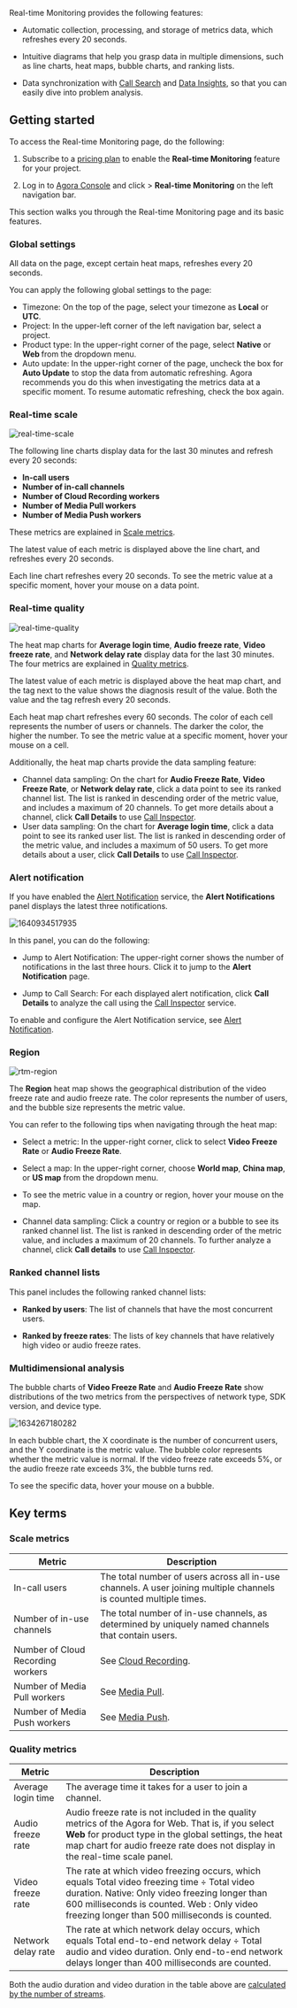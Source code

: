 

Real-time Monitoring provides the following features:

-   Automatic collection, processing, and storage of metrics data, which refreshes every 20 seconds.

-   Intuitive diagrams that help you grasp data in multiple dimensions, such as line charts, heat maps, bubble charts, and ranking lists.

-   Data synchronization with [Call Search](./video-voice-sdk/call-search) and [Data Insights](./video-voice-sdk/data-insight), so that you can easily dive into problem analysis.

## Getting started

To access the Real-time Monitoring page, do the following:

1.  Subscribe to a [pricing plan](/agora-analytics/reference/pricing) to enable the **Real-time Monitoring** feature for your project.

2.  Log in to [Agora Console](https://console.agora.io/) and click **<Vpd k="NAME"/>** &gt; **Real-time Monitoring** on the left navigation bar.

This section walks you through the Real-time Monitoring page and its basic features.

### Global settings

All data on the page, except certain heat maps, refreshes every 20 seconds.

You can apply the following global settings to the page:
- Timezone: On the top of the page, select your timezone as **Local** or **UTC**.
- Project: In the upper-left corner of the left navigation bar, select a project.
- Product type: In the upper-right corner of the page, select **Native** or **Web <Vg k="VSDK" />** from the dropdown menu.
- Auto update: In the upper-right corner of the page, uncheck the box for **Auto Update** to stop the data from automatic refreshing. Agora recommends you do this when investigating the metrics data at a specific moment. To resume automatic refreshing, check the box again.

### Real-time scale

![real-time-scale](/images/analytics/rtm-dashboard-scale.png)

The following line charts display data for the last 30 minutes and refresh every 20 seconds:

- **In-call users**
- **Number of in-call channels**
- **Number of Cloud Recording workers**
- **Number of Media Pull workers**
- **Number of Media Push workers**

These metrics are explained in [Scale metrics](#scale-metrics).

The latest value of each metric is displayed above the line chart, and refreshes every 20 seconds.

Each line chart refreshes every 20 seconds. To see the metric value at a specific moment, hover your mouse on a data point.

### Real-time quality

![real-time-quality](/images/analytics/rtm-dashboard-quality.png)

The heat map charts for **Average login time**, **Audio freeze rate**, **Video freeze rate**, and **Network delay rate** display data for the last 30 minutes. The four metrics are explained in [Quality metrics](#quality-metrics).

The latest value of each metric is displayed above the heat map chart, and the tag next to the value shows the diagnosis result of the value. Both the value and the tag refresh every 20 seconds.

Each heat map chart refreshes every 60 seconds. The color of each cell represents the number of users or channels. The darker the color, the higher the number. To see the metric value at a specific moment, hover your mouse on a cell.

Additionally, the heat map charts provide the data sampling feature:

-   Channel data sampling: On the chart for **Audio Freeze Rate**, **Video Freeze Rate**, or **Network delay rate**, click a data point to see its ranked channel list. The list is ranked in descending order of the metric value, and includes a maximum of 20 channels. To get more details about a channel, click **Call Details** to use [Call Inspector](./video-voice-sdk/call-search).
-   User data sampling: On the chart for **Average login time**, click a data point to see its ranked user list. The list is ranked in descending order of the metric value, and includes a maximum of 50 users. To get more details about a user, click **Call Details** to use [Call Inspector](./video-voice-sdk/call-search).

### Alert notification

If you have enabled the [Alert Notification](./video-voice-sdk/alarm) service, the **Alert Notifications** panel displays the latest three notifications.

![1640934517935](https://web-cdn.agora.io/docs-files/1640934517935)

In this panel, you can do the following:

-   Jump to Alert Notification: The upper-right corner shows the number of notifications in the last three hours. Click it to jump to the **Alert Notification** page.

-   Jump to Call Search: For each displayed alert notification, click **Call Details** to analyze the call using the [Call Inspector](./video-voice-sdk/call-search) service.

To enable and configure the Alert Notification service, see [Alert Notification](./video-voice-sdk/alarm).

### Region

![rtm-region](/images/analytics/rtm-region.png)

The **Region** heat map shows the geographical distribution of the video freeze rate and audio freeze rate. The color represents the number of users, and the bubble size represents the metric value.

You can refer to the following tips when navigating through the heat map:

-   Select a metric: In the upper-right corner, click to select **Video Freeze Rate** or **Audio Freeze Rate**.

-   Select a map: In the upper-right corner, choose **World map**, **China map**, or **US map** from the dropdown menu.

-   To see the metric value in a country or region, hover your mouse on the map.

-   Channel data sampling: Click a country or region or a bubble to see its ranked channel list. The list is ranked in descending order of the metric value, and includes a maximum of 20 channels. To further analyze a channel, click **Call details** to use [Call Inspector](./video-voice-sdk/call-search).

### Ranked channel lists

This panel includes the following ranked channel lists:

-   **Ranked by users**: The list of channels that have the most concurrent users.

-   **Ranked by freeze rates**: The lists of key channels that have relatively high video or audio freeze rates.

### Multidimensional analysis

The bubble charts of **Video Freeze Rate** and **Audio Freeze Rate** show distributions of the two metrics from the perspectives of network type, SDK version, and device type.

![1634267180282](https://web-cdn.agora.io/docs-files/1634267180282)

In each bubble chart, the X coordinate is the number of concurrent users, and the Y coordinate is the metric value. The bubble color represents whether the metric value is normal. If the video freeze rate exceeds 5%, or the audio freeze rate exceeds 3%, the bubble turns red.

To see the specific data, hover your mouse on a bubble.

## Key terms

### Scale metrics

| Metric              | Description                                                                                                       |
|---------------------|-------------------------------------------------------------------------------------------------------------------|
| In-call users    | The total number of users across all in-use channels. A user joining multiple channels is counted multiple times.    |
| Number of in-use channels | The total number of in-use channels, as determined by uniquely named channels that contain users.           |
| Number of Cloud Recording workers | See [Cloud Recording](/cloud-recording/overview/product-overview). |
| Number of Media Pull workers | See [Media Pull](/cloud-recording/overview/media-pull).         |
| Number of Media Push workers | See [Media Push](/cloud-recording/overview/media-push).        |

### Quality metrics

| Metric              | Description                                                                                                       |
|---------------------|-------------------------------------------------------------------------------------------------------------------|
|Average login time|The average time it takes for a user to join a channel.|
|Audio freeze rate|Audio freeze rate is not included in the quality metrics of the Agora <Vg k="VSDK" /> for Web. That is, if you select <strong>Web <Vg k="VSDK" /></strong> for product type in the global settings, the heat map chart for audio freeze rate does not display in the real-time scale panel.
|Video freeze rate|The rate at which video freezing occurs, which equals Total video freezing time ÷ Total video duration. Native: Only video freezing longer than 600 milliseconds is counted. Web <Vg k="VSDK" />: Only video freezing longer than 500 milliseconds is counted.|
|Network delay rate|The rate at which network delay occurs, which equals Total end-to-end network delay ÷ Total audio and video duration. Only end-to-end network delays longer than 400 milliseconds are counted.|

Both the audio duration and video duration in the table above are [calculated by the number of streams](/agora-analytics/reference/billing-policies#how-does-agora-calculate-service-minutes).
